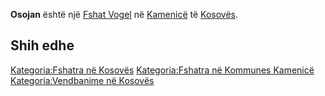 {{Fshat në Kosovës
 | Emri                = Osojan
| sqi_N_name = Osojan
| sqi_N_FULL_NAME_RO = Osojan
| sqi_N_FULL_NAME_ND_RO = Osojan
| sqi_N_SORT_NAME_RG = OSOJAN
| sqi_N_FULL_NAME_RG = Osojan
| sqi_N_FULL_NAME_ND_RG = Osojan
| srp_N_name = Osojane
| srp_N_FULL_NAME_RO = Osojane
| srp_N_FULL_NAME_ND_RO = Osojane
| srp_N_SORT_NAME_RG = OSOJANE
| srp_N_FULL_NAME_RG = Osojane
| srp_N_FULL_NAME_ND_RG = Osojane
| srp_NS_name = Осојане
| srp_NS_FULL_NAME_RO = Осојане
| srp_NS_FULL_NAME_ND_RO = Осојане
| srp_NS_SORT_NAME_RG = ОСОЈАНЕ
| srp_NS_FULL_NAME_RG = Осојане
| srp_NS_FULL_NAME_ND_RG = Осојане
| std_V_name = Osojani
| std_V_FULL_NAME_RO = Osojani Osaj
| std_V_FULL_NAME_ND_RO = Osojani Osaj
| std_V_SORT_NAME_RG = OSOJANI OSAJ
| std_V_FULL_NAME_RG = Osojani Osaj
| std_V_FULL_NAME_ND_RG = Osojani Osaj

 | Emri (Rasa dhanore) = 
 | Figura              = 
 | Shteti              = Kosovo
 | Komuna              = Kamenicë
 | Kodi postar         = 
 | Sipërfaqja          = 

 | Popullsia           = 

 | Regj. i popullsisë  = 
 | Dend. e popullsisë  = 
 | Faqja zyrtare       = 
 <!--- Koordinatat ----> 
 | Gjerësia            = 42.7175
 | Gjatësia            = 20.565556
 | Lartësia            = 
}}
'''Osojan''' është një [[Fshat Vogel]] në [[Kamenicë]] të [[Kosovës]].

<!-- == Gjeografia == -->
<!-- == Historia == -->
<!-- == Demografia == -->
== Shih edhe ==
{{Komuna Kamenicë}}
{{Kosovo-Administrata-Cung}}

[[Kategoria:Fshatra në Kosovës]]
[[Kategoria:Fshatra në Kommunes Kamenicë]]
[[Kategoria:Vendbanime në Kosovës]]